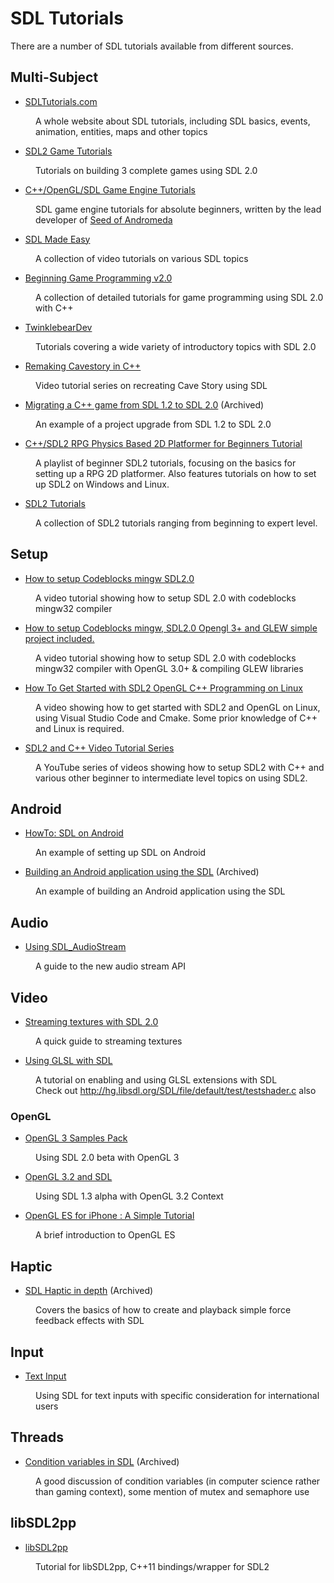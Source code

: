 = SDL Tutorials =
There are a number of SDL tutorials available from different sources.


== Multi-Subject ==

* [http://www.sdltutorials.com/ SDLTutorials.com]
: A whole website about SDL tutorials, including SDL basics, events, animation, entities, maps and other topics

* [https://www.parallelrealities.co.uk/tutorials/ SDL2 Game Tutorials]
: Tutorials on building 3 complete games using SDL 2.0

* [https://www.reddit.com/r/learnprogramming/comments/2ebfn1/copenglsdl_game_engine_tutorials_for_an_absolute/ C++/OpenGL/SDL Game Engine Tutorials]
: SDL game engine tutorials for absolute beginners, written by the lead developer of [https://www.seedofandromeda.com/ Seed of Andromeda]

* [https://www.youtube.com/playlist?list=PLHJE4y54mpC5_eEz9gCqIkNpU-n_2eyNt SDL Made Easy]
: A collection of video tutorials on various SDL topics

* [http://lazyfoo.net/tutorials/SDL/index.php Beginning Game Programming v2.0]
: A collection of detailed tutorials for game programming using SDL 2.0 with C++

* [http://twinklebear.github.io/pages/sdl2/ TwinklebearDev]
: Tutorials covering a wide variety of introductory topics with SDL 2.0

* [https://www.youtube.com/watch?v=ETvApbD5xRo&list=PLNOBk_id22bw6LXhrGfhVwqQIa-M2MsLa Remaking Cavestory in C++]
: Video tutorial series on recreating Cave Story using SDL

* [https://web.archive.org/web/20180117074719/http://blog.stuff-o-matic.com/post/2013/09/15/ASGP-s-Android-Port-Part-II%3A-from-SDL-1.2-to-SDL-2%2e Migrating a C++ game from SDL 1.2 to SDL 2.0] (Archived)
: An example of a project upgrade from SDL 1.2 to SDL 2.0

* [https://www.youtube.com/playlist?list=PL2RPjWnJduNmXHRYwdtublIPdlqocBoLS C++/SDL2 RPG Physics Based 2D Platformer for Beginners Tutorial]
: A playlist of beginner SDL2 tutorials, focusing on the basics for setting up a RPG 2D platformer. Also features tutorials on how to set up SDL2 on Windows and Linux.

* [https://glusoft.com/tutorials/sdl2/ SDL2 Tutorials]
: A collection of SDL2 tutorials ranging from beginning to expert level.

== Setup ==
* [https://www.youtube.com/watch?v=wWGtuc5uqF4 How to setup Codeblocks mingw SDL2.0]
: A video tutorial showing how to setup SDL 2.0 with codeblocks mingw32 compiler

* [https://www.youtube.com/watch?v=UwpZOwT9nVc How to setup Codeblocks mingw, SDL2.0 Opengl 3+ and GLEW simple project included.]
: A video tutorial showing how to setup SDL 2.0 with codeblocks mingw32 compiler with OpenGL 3.0+ & compiling GLEW libraries

* [https://www.youtube.com/watch?v=JXdqh0INIBI How To Get Started with SDL2 OpenGL C++ Programming on Linux]
: A video showing how to get started with SDL2 and OpenGL on Linux, using Visual Studio Code and Cmake. Some prior knowledge of C++ and Linux is required.

* [https://www.youtube.com/playlist?list=PLvv0ScY6vfd-p1gSnbQhY7vMe2rng0IL0 SDL2 and C++ Video Tutorial Series]
: A YouTube series of videos showing how to setup SDL2 with C++ and various other beginner to intermediate level topics on using SDL2.
== Android ==

* [http://www.dinomage.com/2013/01/howto-sdl-on-android/ HowTo: SDL on Android]
: An example of setting up SDL on Android

* [https://web.archive.org/web/20180127022200/http://blog.stuff-o-matic.com/post/2013/10/20/ASGP-s-Android-Port-Part-IV%3A-building-the-APK Building an Android application using the SDL] (Archived)
: An example of building an Android application using the SDL

== Audio ==

* [[Tutorials-AudioStream|Using SDL_AudioStream]]
: A guide to the new audio stream API

== Video ==

* [http://slouken.blogspot.com/2011/02/streaming-textures-with-sdl-13.html Streaming textures with SDL 2.0]
: A quick guide to streaming textures

* [http://rainwarrior.ca/dragon/sdl_glsl.html Using GLSL with SDL]
: A tutorial on enabling and using GLSL extensions with SDL
: Check out http://hg.libsdl.org/SDL/file/default/test/testshader.c also

=== OpenGL ===
* [http://www.g-truc.net/post-0204.html OpenGL 3 Samples Pack]
: Using SDL 2.0 beta with OpenGL 3

* [http://www.opengl.org/wiki/Tutorial1:_Creating_a_Cross_Platform_OpenGL_3.2_Context_in_SDL_(C_/_SDL) OpenGL 3.2 and SDL]
: Using SDL 1.3 alpha with OpenGL 3.2 Context

* [http://iphonesdkdev.blogspot.com/2009/04/opengl-es-for-iphone-simple-tutorial.html OpenGL ES for iPhone : A Simple Tutorial]
: A brief introduction to OpenGL ES

== Haptic ==

* [https://web.archive.org/web/20130728040700/http://bobbens.dyndns.org/journal/2010/sdl_haptic SDL Haptic in depth] (Archived)
: Covers the basics of how to create and playback simple force feedback effects with SDL

== Input ==

* [[Tutorials-TextInput|Text Input]]
: Using SDL for text inputs with specific consideration for international users

== Threads ==

* [https://web.archive.org/web/20180625073639/http://ansuz.sooke.bc.ca/software/sdl-condvars.php Condition variables in SDL] (Archived)
: A good discussion of condition variables (in computer science rather than gaming context), some mention of mutex and semaphore use

== libSDL2pp ==

* [https://github.com/libSDL2pp/libSDL2pp-tutorial libSDL2pp]
: Tutorial for libSDL2pp, C++11 bindings/wrapper for SDL2
